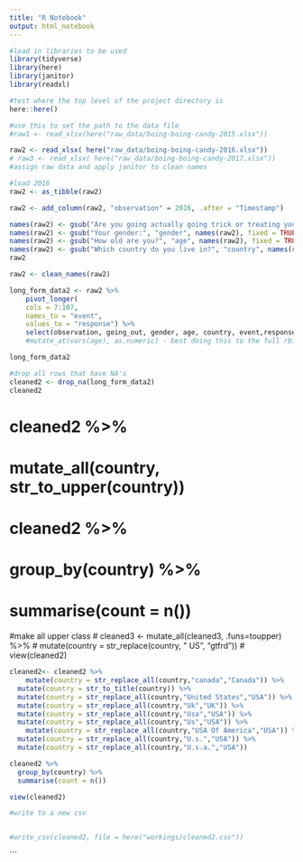 ```yaml
---
title: "R Notebook"
output: html_notebook
---
```

```r
#load in libraries to be used
library(tidyverse)
library(here)
library(janitor)
library(readxl)

#test where the top level of the project directory is 
here::here()

#use this to set the path to the data file
#raw1 <- read_xlsx(here("raw_data/boing-boing-candy-2015.xlsx"))

raw2 <- read_xlsx( here("raw_data/boing-boing-candy-2016.xlsx"))
# raw3 <- read_xlsx( here("raw_data/boing-boing-candy-2017.xlsx"))
#assign raw data and apply janitor to clean names 

```


```r
#load 2016
raw2 <- as_tibble(raw2)

raw2 <- add_column(raw2, "observation" = 2016, .after = "Timestamp")


```
```r
names(raw2) <- gsub("Are you going actually going trick or treating yourself?", "going_out", names(raw2), fixed = TRUE)
names(raw2) <- gsub("Your gender:", "gender", names(raw2), fixed = TRUE)
names(raw2) <- gsub("How old are you?", "age", names(raw2), fixed = TRUE)
names(raw2) <- gsub("Which country do you live in?", "country", names(raw2), fixed = TRUE)
raw2
```
```r
raw2 <- clean_names(raw2)
```

```r
long_form_data2 <- raw2 %>%
    pivot_longer(
    cols = 7:107,
    names_to = "event",
    values_to = "response") %>% 
    select(observation, going_out, gender, age, country, event,response)
    #mutate_at(vars(age), as.numeric) - best doing this to the full rbind

long_form_data2
```

```r
#drop all rows that have NA's
cleaned2 <- drop_na(long_form_data2)
cleaned2
```

# cleaned2 %>% 
#     mutate_all(country, str_to_upper(country))

# cleaned2 %>%
#   group_by(country) %>%
#   summarise(count = n())


#make all upper class
# cleaned3 <- mutate_all(cleaned3, .funs=toupper) %>% 
#   mutate(country = str_replace(country, " US", "gtfrd"))
# view(cleaned2)
```r
cleaned2<- cleaned2 %>% 
    mutate(country = str_replace_all(country,"canada","Canada")) %>% 
  mutate(country = str_to_title(country)) %>% 
  mutate(country = str_replace_all(country,"United States","USA")) %>% 
  mutate(country = str_replace_all(country,"Uk","UK")) %>% 
  mutate(country = str_replace_all(country,"Usa","USA")) %>% 
  mutate(country = str_replace_all(country,"Us","USA")) %>% 
    mutate(country = str_replace_all(country,"USA Of America","USA")) %>% 
  mutate(country = str_replace_all(country,"U.s.","USA")) %>% 
  mutate(country = str_replace_all(country,"U.s.a.","USA"))
```



```r
cleaned2 %>%
  group_by(country) %>%
  summarise(count = n())
```


```r

view(cleaned2)

#write to a new csv


#write_csv(cleaned2, file = here("workings/cleaned2.csv"))
```

```

